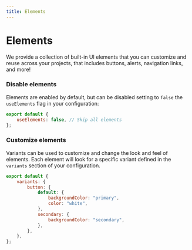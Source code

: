 ```yaml
---
title: Elements
---
```


# Elements

We provide a collection of built-in UI elements that you can customize and reuse across your projects, that includes buttons, alerts, navigation links, and more!

### Disable elements

Elements are enabled by default, but can be disabled setting to `false` the `useElements` flag in your configuration:

```js title=siimple.config.js
export default {
    useElements: false, // Skip all elements
};
```

### Customize elements

Variants can be used to customize and change the look and feel of elements. Each element will look for a specific variant defined in the `variants` section of your configuration.

```js title=siimple.config.js
export default {
    variants: {
        button: {
            default: {
                backgroundColor: "primary",
                color: "white",
            },
            secondary: {
                backgroundColor: "secondary",
            },
        },
    },
};
```
